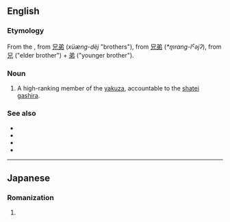 {{also|kyōdai}}
==English==

===Etymology===
From the {{uder|en|ja|兄弟||tr=kyōdai {{upright|きょうだい}}}}, from {{uder|en|ltc|-}} [[兄弟]] (''xüæng-dèj'' "brothers"), from {{uder|en|och|-}} [[兄弟]] (''*m̥rang-lˁəjʔ''), from [[兄]] ("elder brother") + [[弟]] ("younger brother").

===Noun===
{{en-noun|kyodai}}

# A high-ranking member of the [[yakuza]], accountable to the [[shatei gashira]].

===See also===
* {{l|en|oyabun}}
* {{l|en|shatei gashira}}
* {{l|en|waka gashira}}
* {{l|en|wakashu}}

----

==Japanese==

===Romanization===
{{ja-romaji}}

# {{ja-romanization of|きょだい}}